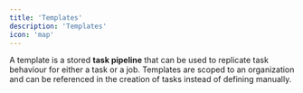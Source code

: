 ```yaml
---
title: 'Templates'
description: 'Templates'
icon: 'map'
---
```


A template is a stored **task pipeline** that can be used to replicate task behaviour for either a task or a job.
Templates are scoped to an organization and can be referenced in the creation of tasks instead of defining manually.